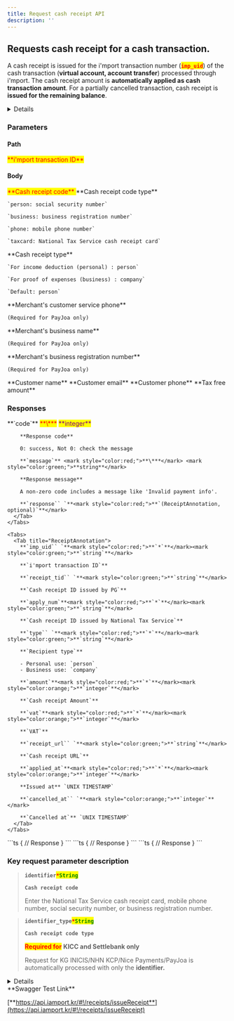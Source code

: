 ```yaml
---
title: Request cash receipt API
description: ''
---
```



## Requests cash receipt for a cash transaction.

A cash receipt is issued for the i'mport transaction number (<mark style="color:red;">**`imp_uid`**</mark>) of the cash transaction (**virtual account, account transfer**) processed through i'mport. The cash receipt amount is **automatically applied as cash transaction amount**. For a partially cancelled transaction, cash receipt is **issued for the remaining balance**.

<Details>
  <p slot="summary">Supported PGs</p>

  - **KG INICIS**
  - **NHN KCP**
  - **Settle Bank**
  - **NICE Payments**
  - **PAYJOA (Daou)**
  - **KICC**
</Details>

<Swagger method="post" path="/receipts/{imp_uid}" baseUrl="https://api.ianport.kr" summary="Requests cash receipt for a cash transaction.">
  <SwaggerDescription />

  ### Parameters

  #### Path

  <SwaggerParameter name="imp_uid" type="String" required="true">
    <mark style="color:red;">
      **i'mport transaction ID**
    </mark>
  </SwaggerParameter>

  #### Body

  <SwaggerParameter name="identifier" type="String" required="true">
    <mark style="color:red;">
      **Cash receipt code**
    </mark>
  </SwaggerParameter>

  <SwaggerParameter name="identifier_type" type="String">
    **Cash receipt code type**

    `person: social security number`

    `business: business registration number`

    `phone: mobile phone number`

    `taxcard: National Tax Service cash receipt card`
  </SwaggerParameter>

  <SwaggerParameter name="type" type="String">
    **Cash receipt type**

    `For income deduction (personal) : person`

    `For proof of expenses (business) : company`

    `Default: person`
  </SwaggerParameter>

  <SwaggerParameter name="company_tel" type="String">
    **Merchant's customer service phone**

    (Required for PayJoa only)
  </SwaggerParameter>

  <SwaggerParameter name="company_name" type="String">
    **Merchant's business name**

    (Required for PayJoa only)
  </SwaggerParameter>

  <SwaggerParameter name="corp_reg_no" type="String">
    **Merchant's business registration number**

    (Required for PayJoa only)
  </SwaggerParameter>

  <SwaggerParameter name="buyer_name" type="String">
    **Customer name**
  </SwaggerParameter>

  <SwaggerParameter name="buyer_email" type="String">
    **Customer email**
  </SwaggerParameter>

  <SwaggerParameter name="buyer_tel" type="String">
    **Customer phone**
  </SwaggerParameter>

  <SwaggerParameter name="tax_free" type="integer">
    **Tax free amount**
  </SwaggerParameter>

  ### Responses

  <SwaggerResponse status="200: OK" description="Success">
    <Tabs>
      <Tab title="ReceiptResponse">
        **`code`** <mark style="color:red;">**\***</mark> <mark style="color:purple;">**integer**</mark>

        **Response code**

        0: success, Not 0: check the message

        **`message`** <mark style="color:red;">**\***</mark> <mark style="color:green;">**string**</mark>

        **Response message**

        A non-zero code includes a message like 'Invalid payment info'.

        **`response`` `**<mark style="color:red;">**`(ReceiptAnnotation, optional)`**</mark>
      </Tab>
    </Tabs>

    <Tabs>
      <Tab title="ReceiptAnnotation">
        **`imp_uid`` `**<mark style="color:red;">**`*`**</mark><mark style="color:green;">**`string`**</mark>

        **`i'mport transaction ID`**

        **`receipt_tid`` `**<mark style="color:green;">**`string`**</mark>

        **`Cash receipt ID issued by PG`**

        **`apply_num`**<mark style="color:red;">**`*`**</mark><mark style="color:green;">**`string`**</mark>

        **`Cash receipt ID issued by National Tax Service`**

        **`type`` `**<mark style="color:red;">**`*`**</mark><mark style="color:green;">**`string`**</mark>

        **`Recipient type`**

        - Personal use: `person`
        - Business use: `company`

        **`amount`**<mark style="color:red;">**`*`**</mark><mark style="color:orange;">**`integer`**</mark>

        **`Cash receipt Amount`**

        **`vat`**<mark style="color:red;">**`*`**</mark><mark style="color:orange;">**`integer`**</mark>

        **`VAT`**

        **`receipt_url`` `**<mark style="color:green;">**`string`**</mark>

        **`Cash receipt URL`**

        **`applied_at`**<mark style="color:red;">**`*`**</mark><mark style="color:orange;">**`integer`**</mark>

        **Issued at** `UNIX TIMESTAMP`

        **`cancelled_at`` `**<mark style="color:orange;">**`integer`**</mark>

        **`Cancelled at`** `UNIX TIMESTAMP`
      </Tab>
    </Tabs>
  </SwaggerResponse>

  <SwaggerResponse status="400: Bad Request" description="Missing parameter, requested for incomplete transaction (<> paid), or already issued transaction">
    ```ts
    {
      // Response
    }
    ```
  </SwaggerResponse>

  <SwaggerResponse status="401: Unauthorized" description="Missing or invalid access token">
    ```ts
    {
      // Response
    }
    ```
  </SwaggerResponse>

  <SwaggerResponse status="500: Internal Server Error" description="Request failed">
    ```ts
    {
      // Response
    }
    ```
  </SwaggerResponse>
</Swagger>

### **Key request parameter description**

> **`identifier`**<mark style="color:red;">**`*`**</mark><mark style="color:green;">**`String`**</mark>
>
> **`Cash receipt code`**
>
> Enter the National Tax Service cash receipt card, mobile phone number, social security number, or
> business registration number.

> **`identifier_type`**<mark style="color:red;">**`*`**</mark><mark style="color:green;">**`String`**</mark>
>
> **`Cash receipt code type`**
>
> <mark style="color:red;">**Required for**</mark> **KICC and Settlebank only**
>
> Request for KG INICIS/NHN KCP/Nice Payments/PayJoa is automatically processed with only the
> **identifier.**

<Details>
  <p slot="summary">Response Model Schema</p>

  ```json
  {
    "code": 0,
    "message": "string",
    "response": {
      "imp_uid": "string",
      "receipt_tid": "string",
      "apply_num": "string",
      "type": "person",
      "amount": 0,
      "vat": 0,
      "receipt_url": "string",
      "applied_at": 0,
      "cancelled_at": 0
   }
  }
  ```
</Details>

<Hint style="success">
  **Swagger Test Link**

  [**https://api.iamport.kr/#!/receipts/issueReceipt**](https://api.iamport.kr/#!/receipts/issueReceipt)
</Hint>
